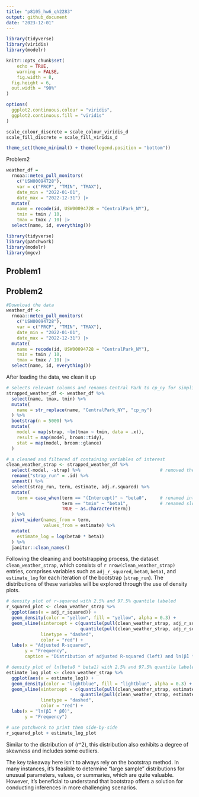 ```yaml
---
title: "p8105_hw6_qh2283"
output: github_document
date: "2023-12-01"
---
```


```r
library(tidyverse)
library(viridis)
library(modelr)

knitr::opts_chunk$set(
	echo = TRUE,
	warning = FALSE,
	fig.width = 8, 
  fig.height = 6,
  out.width = "90%"
)

options(
  ggplot2.continuous.colour = "viridis",
  ggplot2.continuous.fill = "viridis"
)

scale_colour_discrete = scale_colour_viridis_d
scale_fill_discrete = scale_fill_viridis_d

theme_set(theme_minimal() + theme(legend.position = "bottom"))
```
Problem2
```r

weather_df = 
  rnoaa::meteo_pull_monitors(
    c("USW00094728"),
    var = c("PRCP", "TMIN", "TMAX"), 
    date_min = "2022-01-01",
    date_max = "2022-12-31") |>
  mutate(
    name = recode(id, USW00094728 = "CentralPark_NY"),
    tmin = tmin / 10,
    tmax = tmax / 10) |>
  select(name, id, everything())

```



```r

library(tidyverse)
library(patchwork)
library(modelr)
library(mgcv)

```


## Problem1

## Problem2

```r
#Download the data
weather_df <- 
  rnoaa::meteo_pull_monitors(
    c("USW00094728"),
    var = c("PRCP", "TMIN", "TMAX"), 
    date_min = "2022-01-01",
    date_max = "2022-12-31") |> 
  mutate(
    name = recode(id, USW00094728 = "CentralPark_NY"),
    tmin = tmin / 10,
    tmax = tmax / 10) |> 
  select(name, id, everything())

```

After loading the data, we clean it up 

```r

# selects relevant columns and renames Central Park to cp_ny for simplicity
strapped_weather_df <- weather_df %>% 
  select(name, tmax, tmin) %>% 
  mutate(
    name = str_replace(name, "CentralPark_NY", "cp_ny")
  ) %>% 
  bootstrap(n = 5000) %>%                                 
  mutate(
    model = map(strap, ~lm(tmax ~ tmin, data = .x)),     
    result = map(model, broom::tidy),                    
    stat = map(model, broom::glance)                    
  )

# a cleaned and filtered df containing variables of interest
clean_weather_strap <- strapped_weather_df %>% 
  select(-model, -strap) %>%                              # removed the original strap sample and model
  rename("strap_run" = .id) %>%                           
  unnest() %>%                                           
  select(strap_run, term, estimate, adj.r.squared) %>%   
  mutate(
    term = case_when(term == "(Intercept)" ~ "beta0",     # renamed intercept to beta0
                     term == "tmin" ~ "beta1",            # renamed slope to beta1
                     TRUE ~ as.character(term))
  ) %>% 
  pivot_wider(names_from = term,                         
              values_from = estimate) %>% 
  mutate(
    estimate_log = log(beta0 * beta1)                    
  ) %>% 
  janitor::clean_names()

```

Following the cleaning and bootstrapping process, the dataset `clean_weather_strap`, which consists of `r nrow(clean_weather_strap)` entries, comprises variables such as `adj_r_squared`, `beta0`, `beta1`, and `estimate_log` for each iteration of the bootstrap (`strap_run`). The distributions of these variables will be explored through the use of density plots.

```r

# density plot of r-squared with 2.5% and 97.5% quantile labeled
r_squared_plot <- clean_weather_strap %>% 
  ggplot(aes(x = adj_r_squared)) +
  geom_density(color = "yellow", fill = "yellow", alpha = 0.3) +
  geom_vline(xintercept = c(quantile(pull(clean_weather_strap, adj_r_squared), probs = 0.025),
                            quantile(pull(clean_weather_strap, adj_r_squared), probs = 0.975)),
             linetype = "dashed",
             color = "red") +
  labs(x = "Adjusted R-squared",
       y = "Frequency",
       caption = "Distribution of adjusted R-squared (left) and ln(β̂1 * β̂) (right)")

# density plot of ln(beta0 * beta1) with 2.5% and 97.5% quantile labeled
estimate_log_plot <- clean_weather_strap %>% 
  ggplot(aes(x = estimate_log)) +
  geom_density(color = "lightblue", fill = "lightblue", alpha = 0.3) +
  geom_vline(xintercept = c(quantile(pull(clean_weather_strap, estimate_log), probs = 0.025),
                            quantile(pull(clean_weather_strap, estimate_log), probs = 0.975)),
             linetype = "dashed",
             color = "red") +
  labs(x = "ln(β̂1 * β̂0)",
       y = "Frequency")

# use patchwork to print them side-by-side
r_squared_plot + estimate_log_plot

```

Similar to the distribution of \(r^2\), this distribution also exhibits a degree of skewness and includes some outliers.

The key takeaway here isn't to always rely on the bootstrap method. In many instances, it's feasible to determine "large sample" distributions for unusual parameters, values, or summaries, which are quite valuable. However, it's beneficial to understand that bootstrap offers a solution for conducting inferences in more challenging scenarios.



